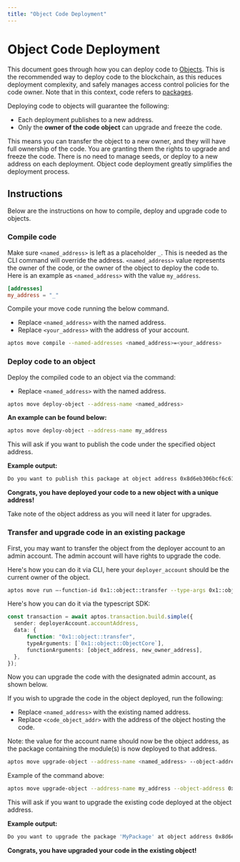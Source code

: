```yaml
---
title: "Object Code Deployment"
---
```


# Object Code Deployment

This document goes through how you can deploy code to [Objects](objects.mdx). This is the recommended way to deploy code to the blockchain, as this reduces deployment complexity,
and safely manages access control policies for the code owner. Note that in this context, code refers to [packages](book/packages.mdx).

Deploying code to objects will guarantee the following:
- Each deployment publishes to a new address.
- Only the **owner of the code object** can upgrade and freeze the code.

This means you can transfer the object to a new owner, and they will have full ownership of the code. You are granting them the rights to upgrade and freeze the code.
There is no need to manage seeds, or deploy to a new address on each deployment. Object code deployment greatly simplifies the deployment process.

## Instructions

Below are the instructions on how to compile, deploy and upgrade code to objects.


<Steps>

### Compile code

Make sure `<named_address>` is left as a placeholder `_`. This is needed as the CLI command will override the address. `<named_address>` value represents the owner of the code, or the owner of the object to deploy the code to.
Here is an example as `<named_address>` with the value `my_address`.

```toml filename="Move.toml"
[addresses]
my_address = "_"
```

Compile your move code running the below command.
- Replace `<named_address>` with the named address.
- Replace `<your_address>` with the address of your account.

```bash filename="Terminal"
aptos move compile --named-addresses <named_address>=<your_address>
```

### Deploy code to an object

Deploy the compiled code to an object via the command:
- Replace `<named_address>` with the named address.

```bash filename="Terminal"
aptos move deploy-object --address-name <named_address>
```

**An example can be found below:**

```bash filename="Terminal"
aptos move deploy-object --address-name my_address
```

This will ask if you want to publish the code under the specified object address.

**Example output:**

```bash filename="Terminal"
Do you want to publish this package at object address 0x8d6eb306bcf6c61dbaa0dbf8daa8252e121b63e95991afcab3b12d3be7f001ab [yes/no] >
```

**Congrats, you have deployed your code to a new object with a unique address!**

Take note of the object address as you will need it later for upgrades.

### Transfer and upgrade code in an existing package

First, you may want to transfer the object from the deployer account to an admin account. The admin account will have rights to upgrade the code. 

Here's how you can do it via CLI, here your `deployer_account` should be the current owner of the object. 
```bash
aptos move run —-function-id 0x1::object::transfer --type-args 0x1::object::ObjectCore -—args address:<object_address> address:<new_owner_address> —-profile <deployer_account_profile>
```

Here's how you can do it via the typescript SDK:
```typescript
const transaction = await aptos.transaction.build.simple({
  sender: deployerAccount.accountAddress,
  data: {
	  function: "0x1::object::transfer",
      typeArguments: [`0x1::object::ObjectCore`],
	  functionArguments: [object_address, new_owner_address],
  },
});
```
Now you can upgrade the code with the designated admin account, as shown below.

If you wish to upgrade the code in the object deployed, run the following:
- Replace `<named_address>` with the existing named address.
- Replace `<code_object_addr>` with the address of the object hosting the code.

Note: the value for the account name should now be the object address, as the package containing the module(s) is now deployed to that address.

```bash filename="Terminal"
aptos move upgrade-object --address-name <named_address> --object-address <code_object_addr>
```

Example of the command above:

```bash filename="Terminal"
aptos move upgrade-object --address-name my_address --object-address 0x8d6eb306bcf6c61dbaa0dbf8daa8252e121b63e95991afcab3b12d3be7f001ab
```

This will ask if you want to upgrade the existing code deployed at the object address.

**Example output:**

```bash filename="Terminal"
Do you want to upgrade the package 'MyPackage' at object address 0x8d6eb306bcf6c61dbaa0dbf8daa8252e121b63e95991afcab3b12d3be7f001ab [yes/no]
```

**Congrats, you have upgraded your code in the existing object!**


</Steps>
